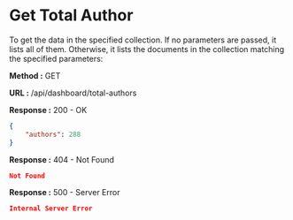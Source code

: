 
# Get Total Author

To get the data in the specified collection. If no parameters are passed, it lists all of them.
Otherwise, it lists the documents in the collection matching the specified parameters:

**Method :** <Badge variant="success">GET</Badge>

**URL :** <Badge variant="dark">/api/dashboard/total-authors</Badge>

**Response :** <BadgeOutline variant="success">200 - OK</BadgeOutline>

```json
{
	"authors": 288
}
```

**Response :** <BadgeOutline variant="warning">404 - Not Found</BadgeOutline>

```json
Not Found
```

**Response :** <BadgeOutline variant="danger">500 - Server Error</BadgeOutline>

```json
Internal Server Error
```
